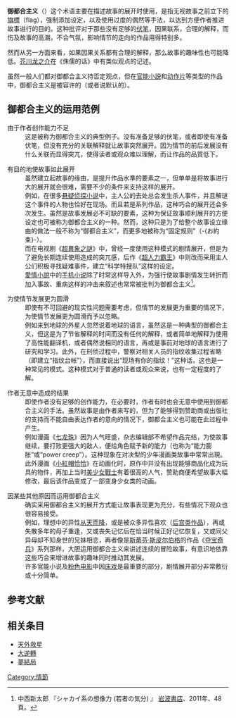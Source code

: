 {{Otheruses|投機主義|subject=敍事手法|other=一般情況下的言行和主张没有一贯性}}
{{多個問題|
{{original research|time=2019-09-14T12:47:37+00:00}}
{{prose|time=2019-09-14T12:47:37+00:00}}
{{refimprove|time=2015-09-30T06:00:06+00:00}}
{{disputed|time=2015-09-30T06:00:06+00:00}}
}}
{{noteTA
|1=zh-tw:品質; zh-cn:质量
|2=zh-tw:水準; zh-cn:水平
|3=zh-cn:奥特Q; zh-hk:地球保衛戰; zh-tw:超異象之謎
|4=zh-cn:奥特曼; zh-tw:超人力霸王; zh-hk:超人
|5=zh-cn:小红帽恰恰; zh-tw:小紅帽恰恰; zh-hk:紅頭巾CHA CHA
|6=zh-hans:七龙珠; zh-cn:龙珠; zh-tw:七龍珠; zh-hk:龍珠
|7=zh-cn:史蒂文·斯皮尔伯格; zh-hk:史提芬·史匹堡; zh-tw:史蒂芬·史匹柏
|8=zh-cn:夺宝奇兵; zh-hk:奪寶奇兵; zh-tw:印第安納瓊斯
}}

'''御都合主义'''（{{lang-ja|{{ruby|御都合主義|ごつごうしゅぎ}}}}）这个术语主要在描述故事的展开时使用，是指无视故事之前立下的[[旗標_(故事)|旗標]]（flag），强制添加设定，以及使用过度的偶然等手法，以达到方便作者推进故事进行的目的。这种批评对于那些没有足够的[[伏笔|伏笔]]，因果联系，合理的解释，而伤及故事的高潮，不合气氛，影响情节的走向的作品用得特别多。

然而从另一方面来看，如果因果关系都有合理的解释，那么故事的趣味性也可能降低。[[芥川龙之介|芥川龙之介]]在《侏儒的话》中有类似观点的记述。

虽然一般人们都对御都合主义持否定观点，但在[[色情小说|官能小説]]和[[動作片|动作片]]等类型的作品中，御都合主义是被容许的（或者说默认的）。

== 御都合主义的运用范例 ==
; 由于作者创作能力不足
: 这是被称为御都合主义的典型例子。没有准备足够的伏笔，或者即使有准备伏笔，但没有充分的关联解释就让故事突然展开。因为情节的前后发展没有什么关联而显得突兀，使得读者或观众难以理解，而让作品的品質低下。

; 有目的地使故事如此展开
: 虽然建立起故事的缘由，是提升作品水準的要素之一，但单单是将故事进行大的展开就会很难，需要不少的条件来支持这样的展开。
: 例如，在很多[[神秘小說|悬疑侦探小说]]中，主人公的去处总会发生杀人事件，并且解谜这个事件的人物也恰好在现场。而且若是系列作品，这种巧合的展开还会多次发生。虽然是故事发展必不可缺的要素，这种为保证故事顺利展开的方便设定也可被称为御都合主义的一种。然而，这种只是为了给整个故事设立缘由的做法一般不称为“御都合主义”，而更多地被称为“固定规则”（-{お約束}-）。
: 而在电视剧《[[超異象之謎|超異象之謎]]》中，曾经一度使用这种模式的剧情展开，但是为了避免长期连续使用造成的突兀感，后作《[[超人力霸王|超人力霸王]]》中则改而采用主人公们积极寻找疑难事件，建立“科学特搜队”这样的设定。
: [[愛情小說|愛情小說]]中的[[手机小说|手机小说]]除了时常这样导入外，为强行使故事剧情发生转折而加入事故、重病这样的冲击来叙述也常常被批判为御都合主义<ref>中西新太郎 『シャカイ系の想像力 (若者の気分) 』 [[岩波書店|岩波書店]]、2011年、48頁。</ref>。

; 为使情节发展更为圆滑
: 即使有不可回避的现实性问题需要考虑，但情节的发展更为重要的情况下，为使情节发展更为圆滑而予以忽略。
: 例如来到地球的外星人忽然说着地球的语言，虽然这是一种典型的御都合主义，但这是为了节省解释的时间而没有任何的解释，或者简单地解释为使用了高性能翻译机，或者偶然说相同的语言，再或是事前对地球的语言进行了研究和学习。此外，在刑侦过程中，警察对相关人员的指纹收集过程省略（即建立“指纹台帐”），而直接说出“现场有你的指纹！”这种话，这也是一种常见的模式。这种模式对于普通的读者或观众来说，也有一定程度的了解。

; 作者无意中造成的结果
: 即使作者没有足够的创作能力，在必要时，作者有时也会无意中使用到御都合主义的手法。虽然故事是由作者来写的，但为了能够得到赞助商或出版社的支持而不能自由表达作者的意向的情况下，御都合主义也可能在此过程中产生。
: 例如漫画《[[七龙珠|七龙珠]]》因为人气旺盛，杂志编辑部不希望作品完结，为使故事继续，要打败更强大的敌人，便给角色赋予新的能力（也称为“能力膨胀”或“power creep”）。这种现象在对决型的少年漫画类故事中常常出現。
: 此外漫画《[[小紅帽恰恰|小紅帽恰恰]]》在动画化时，原作中并没有出现能够商品化成为玩具的物件，再加上当时[[美少女戰士|美少女戰士]]有着很高的人气，赞助商便希望故事大幅修改，最后该作品变成了一部变身少女类的动画。

; 因某些其他原因而运用御都合主义
: 确实采用御都合主义的展开方式能让故事表现更为充分，有些情况下观众也很容易接受。
: 例如，理想中的异性[[从天而降|从天而降]]，或是被众多异性喜欢（[[後宮型作品|后宫类作品]]），再或失散多年的母子重逢，又或丧失记忆后在恰当时候正好记忆恢复，又或同父异母却不知身世的兄妹相恋，再者像是[[斯蒂芬·斯皮尔伯格|斯蒂芬·斯皮尔伯格]]的作品《[[夺宝奇兵|夺宝奇兵]]》系列那样，大胆运用御都合主义来讲述连续的冒险故事，有意识地依靠这些巧合来增进故事的趣味同时推动其发展。
: 许多官能小说及[[粉紅色電影|粉色电影]]中因[[床戏|床戏]]是最重要的部分，剧情展开部分非常敷衍或十分简单。

== 参考文献 ==
{{Reflist}}

== 相关条目 ==
* [[天外救星|天外救星]]
* [[大逆轉|大逆轉]]
* [[夢結局|夢結局]]

[[Category:情節|Category:情節]]